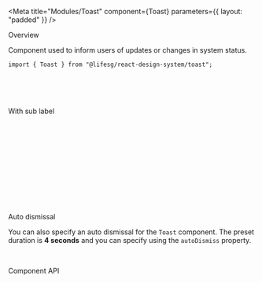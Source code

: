 
<Meta
    title="Modules/Toast"
    component={Toast}
    parameters={{ layout: "padded" }}
/>

<Title>Toast</Title>

<Secondary>Overview</Secondary>

Component used to inform users of updates or changes in system status.

```tsx
import { Toast } from "@lifesg/react-design-system/toast";
```

<Canvas>
    <Story name="Toast">
        <Toast type="success" label="This is a success toast message" />
        <br />
        <Toast type="warning" label="This is a warning toast message" />
        <br />
        <Toast type="error" label="This is an error toast message" />
        <br />
        <Toast type="info" label="This is an info toast message" />
    </Story>
</Canvas>

<Heading3>With sub label</Heading3>

<Canvas>
    <Story name="With sub label">
        <Toast
            type="success"
            label="Your bookings has been updated and received by the service provider."
        />
        <br />
        <Toast
            type="success"
            title="Template successfully updated"
            label="Your bookings has been updated and received by the service provider."
        />
        <br />
        <br />
        <Toast
            type="warning"
            label="The template contains characters that cannot be updated. Please
                remove the characters and try again."
        />
        <br />
        <Toast
            type="warning"
            title="Unknown characters"
            label="The template contains characters that cannot be updated. Please
                remove the characters and try again."
        />
        <br />
        <br />
        <Toast
            type="error"
            label="An internal system error had occured. Please log out and try
                again."
        />
        <br />
        <Toast
            type="error"
            title="System error"
            label="An internal system error had occured. Please log out and try
                again."
        />
        <br />
        <br />
        <Toast
            type="info"
            label="The calendar will be automatically updated when you have done
                editing the event information."
        />
        <br />
        <Toast
            type="info"
            title="Updated automatically"
            label="The calendar will be automatically updated when you have done
                editing the event information."
        />
    </Story>
</Canvas>

<Heading3>Auto dismissal</Heading3>

You can also specify an auto dismissal for the `Toast` component. The preset duration
is **4 seconds** and you can specify using the `autoDismiss` property.

<Canvas>
    <Story name="Auto dismissal">
        <Toast
            type="success"
            label="Your bookings has been updated and received by the service provider."
            autoDismiss
        />
        <br />
        <Toast
            type="info"
            label="This toast has a custom auto dismiss time of 8 seconds."
            autoDismiss
            autoDismissTime={8000}
        />
    </Story>
</Canvas>

<Secondary>Component API</Secondary>
<PropsTable />
